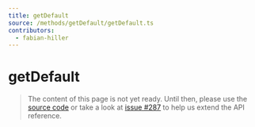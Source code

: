 ```yaml
---
title: getDefault
source: /methods/getDefault/getDefault.ts
contributors:
  - fabian-hiller
---
```


# getDefault

> The content of this page is not yet ready. Until then, please use the [source code](https://github.com/fabian-hiller/valibot/blob/main/library/src/methods/getDefault/getDefault.ts) or take a look at [issue #287](https://github.com/fabian-hiller/valibot/issues/287) to help us extend the API reference.
